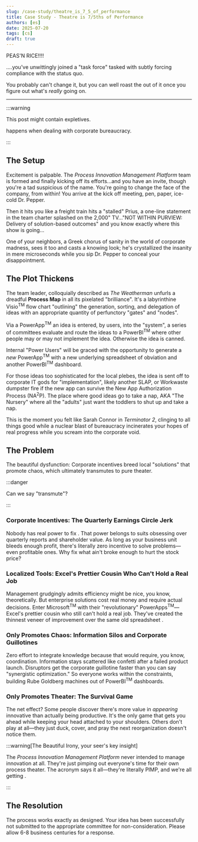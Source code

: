 ```yaml
---
slug: /case-study/theatre_is_7_5_of_performance
title: Case Study - Theatre is 7/5ths of Performance
authors: [es]
date: 2025-07-20
tags: [cs]
draft: true
---
```



<!-- [Opening hook - your compelling first line that draws readers in] -->

PEAS'N RICE!!!!

....you've unwittingly joined a "task force" tasked with subtly forcing compliance with the status quo.

You probably can't change it, but you can <RatingSwitcher word="damn"/> well roast the <RatingSwitcher word="shit"/> out of it once you figure out what's _really_ going on.

<!-- truncate -->

---

:::warning

This post might contain expletives.

<RatingSelector />

<RatingSwitcher word="[Expletive]" /> happens when dealing with corporate bureaucracy.

:::

## The Setup

<!-- [Describe the initial situation or context that led to this case study] -->

Excitement is palpable. The _Process Innovation Management Platform_ team is formed and finally kicking off its efforts...and you have an invite, though you're a tad suspicious of the name. You're going to change the face of the company, from within! You arrive at the kick off meeting, pen, paper, ice-cold Dr. Pepper.

Then it hits you like a freight train hits a "stalled" Prius, a one-line statement in the team charter splashed on the 2,000" TV..."NOT WITHIN PURVIEW: Delivery of solution-based outcomes" and you know exactly where this <RatingSwitcher word="shit"/> show is going...

One of your neighbors, a Greek chorus of sanity in the world of corporate madness, sees it too and casts a knowing look; he's crystallized the insanity in mere microseconds while you sip Dr. Pepper to conceal your disappointment.

<!-- :::info[Context Box]

[Any relevant background information, quotes, or key details that set the stage]

::: -->

## The Plot Thickens

<!-- [Describe how the situation evolved or got more complicated] -->

The team leader, colloquially described as _The Weatherman_ unfurls a dreadful **Process Map** in all its pixelated "brilliance". It's a labyrinthine Visio<sup>TM</sup> flow chart "outlining" the generation, sorting, and delegation of ideas with an appropriate quantity of perfunctory "gates" and "nodes".

Via a PowerApp<sup>TM</sup> an idea is entered, by users, into the "system", a series of committees evaluate and route the ideas to a PowerBI<sup>TM</sup> <RatingSwitcher word="hell hole"/> where other people may or may not implement the idea. Otherwise the idea is canned.

Internal "Power Users" will be graced with the opportunity to generate a _new_ PowerApp<sup>TM</sup> with a new underlying spreadsheet of obviation and another PowerBI<sup>TM</sup> dashboard.

For those ideas too sophisticated for the local plebes, the idea is sent off to corporate IT gods for "implementation", likely another SLAP, or Workwaste dumpster fire if the new app can survive the New App Authorization Process (NA<sup>2</sup>P). The place where good ideas go to take a nap, AKA "The Nursery" where all the "adults" just want the toddlers to shut up and take a nap.

This is the moment you felt like Sarah Connor in _Terminator 2_, clinging to all things good while a nuclear blast of bureaucracy incinerates your hopes of real progress while you scream into the corporate void.

<!-- :::danger[error]

[Any error messages, roadblocks, or frustrating moments]

::: -->

## The Problem

<!-- [Detail the core issue or challenge that emerged] -->

The beautiful dysfunction: Corporate incentives breed local "solutions" that promote chaos, which ultimately transmutes to pure <RatingSwitcher word="fucking"/> theater.

:::danger

Can we say "transmute"?

:::

### Corporate Incentives: The Quarterly Earnings Circle Jerk

Nobody has real power to fix <RatingSwitcher word="shit"/>. That power belongs to suits obsessing over quarterly reports and shareholder value. As long as your business unit bleeds enough profit, there's literally zero incentive to solve problems—even profitable ones. Why fix what ain't broke enough to hurt the stock price?

### Localized Tools: Excel's Prettier Cousin Who Can't Hold a Real Job

Management grudgingly admits efficiency might be nice, you know, theoretically. But enterprise solutions cost real money and require actual decisions. Enter Microsoft<sup>TM</sup> with their "revolutionary" PowerApps<sup>TM</sup>—Excel's prettier cousin who still can't hold a real job. They've created the thinnest veneer of improvement over the same old spreadsheet <RatingSwitcher word="clusterfuck"/>.

### Only Promotes Chaos: Information Silos and Corporate Guillotines

Zero effort to integrate knowledge because that would require, you know, coordination. Information stays scattered like confetti after a failed product launch. Disruptors get the corporate guillotine faster than you can say "synergistic optimization." So everyone works within the constraints, building Rube Goldberg machines out of PowerBI<sup>TM</sup> dashboards.

### Only Promotes Theater: The Survival Game

The net effect? Some people discover there's more value in _appearing_ innovative than actually being productive. It's the only game that gets you ahead while keeping your head attached to your shoulders. Others don't play at all—they just duck, cover, and pray the next reorganization doesn't notice them.

:::warning[The Beautiful Irony, your seer's key insight]

The _Process Innovation Management Platform_ never intended to manage innovation at all. They're just pimping out everyone's time for their own process theater. The acronym says it all—they're literally PIMP, and we're all getting <RatingSwitcher word="fucked"/>.

:::

<!-- :::note

[Side note or observation about the situation]

::: -->

## The Resolution

<!-- [How things played out - whether it was resolved, made worse, or left hanging] -->

<BrokenPimpForm />

The process works exactly as designed. Your idea has been successfully not submitted to the appropriate committee for non-consideration. Please allow 6-8 business centuries for a response.

<LegalNoticeDisclaimer />
